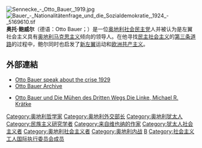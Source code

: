 {{expand|time=2013-04-21T09:39:46+00:00}}
[[File:Sennecke_-_Otto_Bauer,_1919.jpg|thumbnail]]
[[File:Bauer_-_Nationalitätenfrage_und_die_Sozialdemokratie,_1924_-_5169610.tif|thumb]]
'''奥托·鲍威尔'''（德语：Otto Bauer；{{bd|1881年|9月5日|1938年|7月4日}}）是一位[[奥地利社会民主党|奥地利社会民主党]]人并被认为是左翼社会主义具有[[奥地利马克思主义|奥地利马克思主义]]倾向的领导人。在他寻找[[民主社会主义|民主社会主义]]的[[第三条道路|第三条道路]]的过程中，鲍尔同时也启发了[[新左翼|新左翼]]运动和[[欧洲共产主义|欧洲共产主义]]。

== 外部連結 ==
* [http://www.youtube.com/watch?v=mvBLN-jaLhg  Otto Bauer speak about the crise 1929] {{Wayback|url=http://www.youtube.com/watch?v=mvBLN-jaLhg |date=20161227082403 }}
* [http://www.marxists.org/archive/bauer/index.htm Otto Bauer Archive] {{Wayback|url=http://www.marxists.org/archive/bauer/index.htm |date=20201127191839 }}
* {{de icon}} [https://web.archive.org/web/20050207225928/http://www.spw.de/9706/otto_bauer.html Otto Bauer und Die Mühen des Dritten Wegs Die Linke, Michael R. Krätke]
{{Authority control}}

{{DEFAULTSORT:Bauer, Otto}}
[[Category:奥地利哲学家|Category:奥地利哲学家]]
[[Category:奥地利外交部长|Category:奥地利外交部长]]
[[Category:奥地利犹太人|Category:奥地利犹太人]]
[[Category:民族主义研究学者|Category:民族主义研究学者]]
[[Category:来自维也纳的作家|Category:来自维也纳的作家]]
[[Category:犹太人社会主义者|Category:犹太人社会主义者]]
[[Category:奥地利社会主义者|Category:奥地利社会主义者]]
[[Category:奥地利内战|Category:奥地利内战]]
[[Category:維也納大學校友|B]]
[[Category:社会主义工人国际执行委员会成员|Category:社会主义工人国际执行委员会成员]]